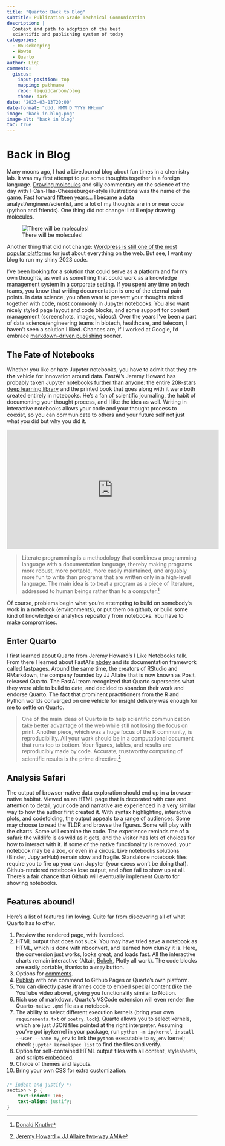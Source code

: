 ```yaml
---
title: "Quarto: Back to Blog"
subtitle: Publication-Grade Technical Communication
description: |
  Context and path to adoption of the best
  scientific and publishing system of today
categories:
  - Housekeeping
  - Howto
  - Quarto
author: LiqC
comments:
  giscus:
    input-position: top
    mapping: pathname
    repo: liquidcarbon/blog
    theme: dark
date: "2023-03-13T20:00"
date-format: "ddd, MMM D YYYY HH:mm" 
image: "back-in-blog.png"
image-alt: "back in blog"
toc: true
---
```


# Back in Blog

Many moons ago, I had a LiveJournal blog about fun times in a chemistry lab.  It was my first attempt to put some thoughts together in a foreign language.  [Drawing molecules](https://liquidcarbon.livejournal.com/29611.html) and silly commentary on the science of the day with I-Can-Has-Cheeseburger-style illustrations was the name of the game.  Fast forward fifteen years... I became a data analyst/engineer/scientist, and a lot of my thoughts are in or near code (python and friends).  One thing did not change: I still enjoy drawing molecules.

:::{.column-margin}
![There will be molecules!](https://albondxyz.s3.amazonaws.com/animols/LSD.svg)
:::

Another thing that did not change: [Wordpress is still one of the most popular platforms](https://wedevs.com/blog/103311/top-brands-using-wordpress/) for just about everything on the web.  But see, I want my blog to run my shiny 2023 code.

I've been looking for a solution that could serve as a platform and for my own thoughts, as well as something that could work as a knowledge management system in a corporate setting.  If you spent any time on tech teams, you know that writing documentation is one of the eternal pain points.  In data science, you often want to present your thoughts mixed together with code, most commonly in Jupyter notebooks.  You also want nicely styled page layout and code blocks, and some support for content management (screenshots, images, videos).  Over the years I've been a part of data science/engineering teams in biotech, healthcare, and telecom, I haven't seen a solution I liked.  Chances are, if I worked at Google, I'd embrace [markdown-driven publishing](https://www.doctave.com/blog/2021/09/07/how-google-twitter-and-spotify-build-culture-of-documentation.html) sooner.

## The Fate of Notebooks

Whether you like or hate Jupyter notebooks, you have to admit that they are **the** vehicle for innovation around data.  FastAI's Jeremy Howard has probably taken Jupyter notebooks [further than anyone](https://www.fast.ai/posts/2019-11-27-nbdev.html): the entire [20K-stars deep learning library](https://github.com/fastai/fastai) and the printed book that goes along with it were both created entirely in notebooks.  He's a fan of scientific journaling, the habit of documenting your thought process, and I like the idea as well.  Writing in interactive notebooks allows your code and your thought process to coexist, so you can communicate to others and your future self not just what you did but why you did it.

<iframe width="560" height="315" src="https://www.youtube.com/embed/9Q6sLbz37gk" title="YouTube video player" frameborder="0" allow="accelerometer; autoplay; clipboard-write; encrypted-media; gyroscope; picture-in-picture; web-share" allowfullscreen></iframe>

> Literate programming is a methodology that combines a programming language with a documentation language, thereby making programs more robust, more portable, more easily maintained, and arguably more fun to write than programs that are written only in a high-level language. The main idea is to treat a program as a piece of literature, addressed to human beings rather than to a computer.[^1]

Of course, problems begin what you're attempting to build on somebody's work in a notebook (environments), or put them on github, or build some kind of knowledge or analytics repository from notebooks.  You have to make compromises.

## Enter Quarto

I first learned about Quarto from Jeremy Howard's I Like Notebooks talk.  From there I learned about FastAI's [nbdev](https://nbdev.fast.ai/) and its documentation framework called fastpages.  Around the same time, the creators of RStudio and RMarkdown, the company founded by JJ Allaire that is now known as Posit, released Quarto.  The FastAI team recognized that Quarto supersedes what they were able to build to date, and decided to abandon their work and endorse Quarto.  The fact that prominent practitioners from the R and Python worlds converged on one vehicle for insight delivery was enough for me to settle on Quarto.

> One of the main ideas of Quarto is to help scientific communication take better advantage of the web while still not losing the focus on print.  Another piece, which was a huge focus of the R community, is reproducibility.  All your work should be in a computational document that runs top to bottom.  Your figures, tables, and results are reproducibly made by code.  Accurate, trustworthy computing of scientific results is the prime directive.[^2]

## Analysis Safari

The output of browser-native data exploration should end up in a browser-native habitat.  Viewed as an HTML page that is decorated with care and attention to detail, your code and narrative are experienced in a very similar way to how the author first created it.  With syntax highlighting, interactive plots, and codefolding, the output appeals to a range of audiences.  Some may choose to read the TLDR and browse the figures.  Some will play with the charts.  Some will examine the code.  The experience reminds me of a safari: the wildlife is as wild as it gets, and the visitor has lots of choices for how to interact with it.  If some of the native functionality is removed, your notebook may be a zoo, or even in a circus.  Live notebooks solutions (Binder, JupyterHub) remain slow and fragile.  Standalone notebook files require you to fire up your own Jupyter (your execs won't be doing that).  Github-rendered notebooks lose output, and often fail to show up at all.  There's a fair chance that Github will eventually implement Quarto for showing notebooks.

## Features abound!

Here's a list of features I'm loving.  Quite far from discovering all of what Quarto has to offer.

(@) Preview the rendered page, with livereload.
(@) HTML output that does not suck.  You may have tried save a notebook as HTML, which is done with nbconvert, and learned how clunky it is.  Here, the conversion just works, looks great, and loads fast.  All the interactive charts remain interactive (Altair, [Bokeh](../elements-of-surprise/), Plotly all work).  The code blocks are easily portable, thanks to a `copy` button.
(@) Options for [comments](https://quarto.org/docs/reference/projects/websites.html#comments).
(@) [Publish](https://quarto.org/docs/publishing/) with one command to Github Pages or Quarto's own platform.
(@) You can directly paste iframes code to embed special content (like the YouTube video above), giving you functionality similar to Notion.
(@) Rich use of markdown.  Quarto's VSCode extension will even render the Quarto-native `.qmd` file as a notebook.
(@) The ability to select different execution kernels (bring your own `requirements.txt` or `poetry.lock`).  Quarto allows you to select kernels, which are just JSON files pointed at the right interpreter.  Assuming you've got ipykernel in your package, run `python -m ipykernel install --user --name my_env` to link the `python` executable to `my_env` kernel; check `jupyter kernelspec list` to find the files and verify.
(@) Option for self-contained HTML output files with all content, stylesheets, and scripts [embedded](https://quarto.org/docs/output-formats/html-basics.html#self-contained).
(@) Choice of themes and layouts.
(@) Bring your own CSS for extra customization.

###
::: {.column-margin .move-up-50pct}
```css
/* indent and justify */
section > p {
    text-indent: 1em;
    text-align: justify;
}
```
:::

[^1]: [Donald Knuth](https://en.wikipedia.org/wiki/Donald_Knuth)
[^2]: [Jeremy Howard + JJ Allaire two-way AMA](https://youtu.be/xxVVSxcjNQs?t=4610)


